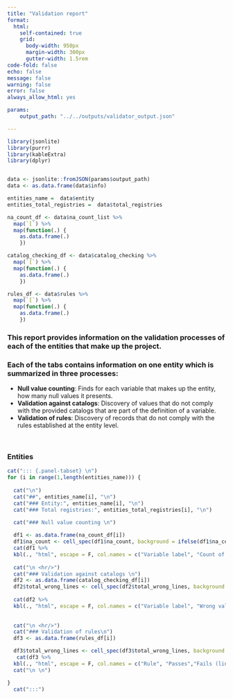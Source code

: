 ```yaml
---
title: "Validation report"
format: 
  html:
    self-contained: true
    grid:
      body-width: 950px
      margin-width: 300px
      gutter-width: 1.5rem
code-fold: false
echo: false
message: false
warning: false
error: false
always_allow_html: yes

params:
    output_path: "../../outputs/validator_output.json"

---
```




```r
library(jsonlite)
library(purrr)
library(kableExtra)
library(dplyr)


data <- jsonlite::fromJSON(params$output_path)
data <- as.data.frame(data$info)

entities_name =  data$entity
entities_total_registries =  data$total_registries

na_count_df <- data$na_count_list %>%
  map(`[`) %>%
  map(function(.) {
    as.data.frame(.)
    })

catalog_checking_df <- data$catalog_checking %>%
  map(`[`) %>%
  map(function(.) {
    as.data.frame(.)
    })

rules_df <- data$rules %>%
  map(`[`) %>%
  map(function(.) {
    as.data.frame(.)
    })


```


<h3> This report provides information on the validation processes of each of the entities that make up the project. </h3> 
<h3> Each of the tabs contains information on one entity which is summarized in three processes: </h3>
<ul>
  <li><strong>Null value counting</strong>:  Finds for each variable that makes up the entity, how many null values it presents.</li>
  <li><strong>Validation against catalogs</strong>: Discovery of values that do not comply with the provided catalogs that are part of the definition of a variable.</li>
  <li><strong>Validation of rules</strong>: Discovery of records that do not comply with the rules established at the entity level.</li>
</ul>
<br>
<h3> Entities </h3>



```r

cat("::: {.panel-tabset} \n")
for (i in range(1,length(entities_name))) {
  
  cat("\n")
  cat("##", entities_name[i], "\n")
  cat("### Entity:", entities_name[i], "\n")
  cat("### Total registries:", entities_total_registries[i], "\n")
  
  cat("### Null value counting \n")

  df1 <- as.data.frame(na_count_df[i])
  df1$na_count <- cell_spec(df1$na_count, background = ifelse(df1$na_count > 0, "orange", ""))
  cat(df1 %>% 
  kbl(., "html", escape = F, col.names = c("Variable label", "Count of null values")) %>%  kable_styling(bootstrap_options = c("striped", "hover", "responsive"), full_width = T))
  
  cat("\n <hr/>")
  cat("### Validation against catalogs \n")
  df2 <- as.data.frame(catalog_checking_df[i])
  df2$total_wrong_lines <- cell_spec(df2$total_wrong_lines, background = ifelse(df2$total_wrong_lines > (0.2*entities_total_registries[i]), "orange", ""))
  
  cat(df2 %>%
  kbl(., "html", escape = F, col.names = c("Variable label", "Wrong values","Fails (line number)","Number of lines")) %>%  kable_styling(bootstrap_options = c("striped", "hover", "responsive"), full_width = T))
  
  
  cat("\n <hr/>")
  cat("### Validation of rules\n")
  df3 <- as.data.frame(rules_df[i])

  df3$total_wrong_lines <- cell_spec(df3$total_wrong_lines, background = ifelse(df3$total_wrong_lines > (0.2*entities_total_registries[i]), "orange", ""))
   cat(df3 %>%
  kbl(., "html", escape = F, col.names = c("Rule", "Passes","Fails (line number)","Number of lines")) %>%  kable_styling(bootstrap_options = c("striped", "hover", "responsive"), full_width = T))
  cat("\n \n")

}
  cat(":::")

```



